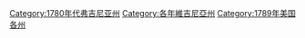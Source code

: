 [[Category:1780年代弗吉尼亚州|Category:1780年代弗吉尼亚州]]
[[Category:各年維吉尼亞州|Category:各年維吉尼亞州]]
[[Category:1789年美国各州|Category:1789年美国各州]]